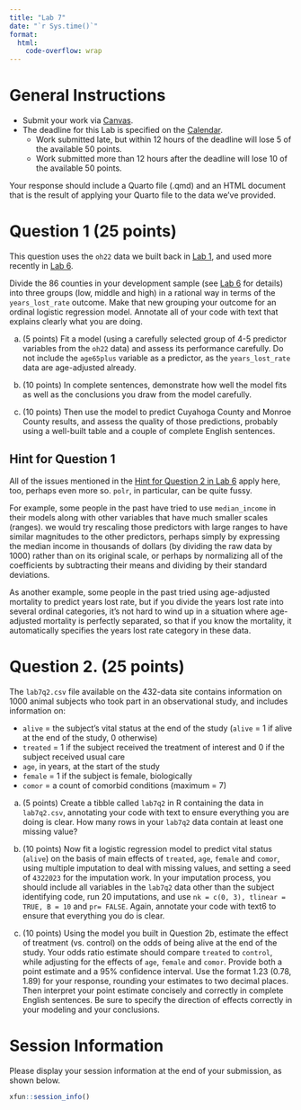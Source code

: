 ```yaml
---
title: "Lab 7"
date: "`r Sys.time()`"
format: 
  html:
    code-overflow: wrap
---
```


# General Instructions

- Submit your work via [Canvas](https://canvas.case.edu/). 
- The deadline for this Lab is specified on the [Calendar](calendar.qmd).
  - Work submitted late, but within 12 hours of the deadline will lose 5 of the available 50 points.
  - Work submitted more than 12 hours after the deadline will lose 10 of the available 50 points.

Your response should include a Quarto file (.qmd) and an HTML document that is the result of applying your Quarto file to the data we've provided.

# Question 1 (25 points)

This question uses the `oh22` data we built back in [Lab 1](lab1.qmd), and used more recently in [Lab 6](lab6.qmd).

Divide the 86 counties in your development sample (see [Lab 6](lab6.qmd) for details) into three groups (low, middle and high) in a rational way in terms of the `years_lost_rate` outcome. Make that new grouping your outcome for an ordinal logistic regression model. Annotate all of your code with text that explains clearly what you are doing.

a. (5 points) Fit a model (using a carefully selected group of 4-5 predictor variables from the `oh22` data) and assess its performance carefully. Do not include the `age65plus` variable as a predictor, as the `years_lost_rate` data are age-adjusted already.

b. (10 points) In complete sentences, demonstrate how well the model fits as well as the conclusions you draw from the model carefully. 

c. (10 points) Then use the model to predict Cuyahoga County and Monroe County results, and assess the quality of those predictions, probably using a well-built table and a couple of complete English sentences.

## Hint for Question 1

All of the issues mentioned in the [Hint for Question 2 in Lab 6](lab6.qmd#hint-for-question-2) apply here, too, perhaps even more so. `polr`, in particular, can be quite fussy.

For example, some people in the past have tried to use `median_income` in their models along with other variables that have much smaller scales (ranges). we would try rescaling those predictors with large ranges to have similar magnitudes to the other predictors, perhaps simply by expressing the median income in thousands of dollars (by dividing the raw data by 1000) rather than on its original scale, or perhaps by normalizing all of the coefficients by subtracting their means and dividing by their standard deviations.

As another example, some people in the past tried using age-adjusted mortality to predict years lost rate, but if you divide the years lost rate into several ordinal categories, it's not hard to wind up in a situation where age-adjusted mortality is perfectly separated, so that if you know the mortality, it automatically specifies the years lost rate category in these data.

# Question 2. (25 points)

The `lab7q2.csv` file available on the 432-data site contains information on 1000 animal subjects who took part in an observational study, and includes information on:

- `alive` = the subject's vital status at the end of the study (`alive` = 1 if alive at the end of the study, 0 otherwise)
- `treated` = 1 if the subject received the treatment of interest and 0 if the subject received usual care
- `age`, in years, at the start of the study
- `female` = 1 if the subject is female, biologically
- `comor` = a count of comorbid conditions (maximum = 7)

a. (5 points) Create a tibble called `lab7q2` in R containing the data in `lab7q2.csv`, annotating your code with text to ensure everything you are doing is clear. How many rows in your `lab7q2` data contain at least one missing value?

b. (10 points) Now fit a logistic regression model to predict vital status (`alive`) on the basis of main effects of `treated`, `age`, `female` and `comor`, using multiple imputation to deal with missing values, and setting a seed of `4322023` for the imputation work. In your imputation process, you should include all variables in the `lab7q2` data other than the subject identifying code, run 20 imputations, and use `nk = c(0, 3), tlinear = TRUE, B = 10` and `pr= FALSE`. Again, annotate your code with text6 to ensure that everything you do is clear.

c. (10 points) Using the model you built in Question 2b, estimate the effect of treatment (vs. control) on the odds of being alive at the end of the study. Your odds ratio estimate should compare `treated` to `control`, while adjusting for the effects of `age`, `female` and `comor`. Provide both a point estimate and a 95% confidence interval. Use the format 1.23 (0.78, 1.89) for your response, rounding your estimates to two decimal places. Then interpret your point estimate concisely and correctly in complete English sentences. Be sure to specify the direction of effects correctly in your modeling and your conclusions.

# Session Information

Please display your session information at the end of your submission, as shown below.

```r
xfun::session_info()
```


